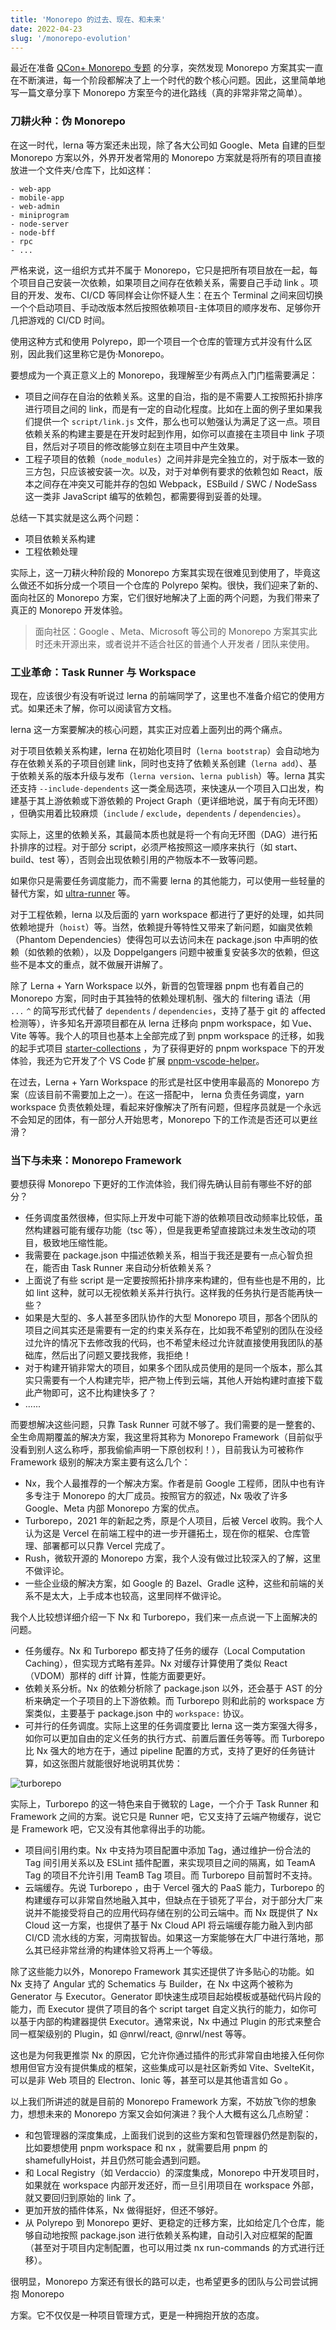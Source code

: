 ```yaml
---
title: 'Monorepo 的过去、现在、和未来'
date: 2022-04-23
slug: '/monorepo-evolution'
---
```


最近在准备 [QCon+ Monorepo 专题](https://qconplus.infoq.cn/2022/beijing/track/1325) 的分享，突然发现 Monorepo 方案其实一直在不断演进，每一个阶段都解决了上一个时代的数个核心问题。因此，这里简单地写一篇文章分享下 Monorepo 方案至今的进化路线（真的非常非常之简单）。

### 刀耕火种：伪 Monorepo

在这一时代，lerna 等方案还未出现，除了各大公司如 Google、Meta 自建的巨型 Monorepo 方案以外，外界开发者常用的 Monorepo 方案就是将所有的项目直接放进一个文件夹/仓库下，比如这样：

```
- web-app
- mobile-app
- web-admin
- miniprogram
- node-server
- node-bff
- rpc
- ...
```

严格来说，这一组织方式并不属于 Monorepo，它只是把所有项目放在一起，每个项目自己安装一次依赖，如果项目之间存在依赖关系，需要自己手动 link 。项目的开发、发布、CI/CD 等同样会让你怀疑人生：在五个 Terminal 之间来回切换一个个启动项目、手动改版本然后按照依赖项目-主体项目的顺序发布、足够你开几把游戏的 CI/CD 时间。

使用这种方式和使用 Polyrepo，即一个项目一个仓库的管理方式并没有什么区别，因此我们这里称它是伪·Monorepo。

要想成为一个真正意义上的 Monorepo，我理解至少有两点入门门槛需要满足：

- 项目之间存在自治的依赖关系。这里的自治，指的是不需要人工按照拓扑排序进行项目之间的 link，而是有一定的自动化程度。比如在上面的例子里如果我们提供一个 `script/link.js` 文件，那么也可以勉强认为满足了这一点。项目依赖关系的构建主要是在开发时起到作用，如你可以直接在主项目中 link 子项目，然后对子项目的修改能够立刻在主项目中产生效果。
- 工程子项目的依赖（`node_modules`）之间并非是完全独立的，对于版本一致的三方包，只应该被安装一次。以及，对于对单例有要求的依赖包如 React，版本之间存在冲突又可能并存的包如 Webpack，ESBuild / SWC / NodeSass 这一类非 JavaScript 编写的依赖包，都需要得到妥善的处理。

总结一下其实就是这么两个问题：

- 项目依赖关系构建
- 工程依赖处理

实际上，这一刀耕火种阶段的 Monorepo 方案其实现在很难见到使用了，毕竟这么做还不如拆分成一个项目一个仓库的 Polyrepo 架构。很快，我们迎来了新的、面向社区的 Monorepo 方案，它们很好地解决了上面的两个问题，为我们带来了真正的 Monorepo 开发体验。

> 面向社区：Google 、Meta、Microsoft 等公司的 Monorepo 方案其实此时还未开源出来，或者说并不适合社区的普通个人开发者 / 团队来使用。

### 工业革命：Task Runner 与 Workspace

现在，应该很少有没有听说过 lerna 的前端同学了，这里也不准备介绍它的使用方式。如果还未了解，你可以阅读官方文档。

lerna 这一方案要解决的核心问题，其实正对应着上面列出的两个痛点。

对于项目依赖关系构建，lerna 在初始化项目时（`lerna bootstrap`）会自动地为存在依赖关系的子项目创建 link，同时也支持了依赖关系创建（`lerna add`）、基于依赖关系的版本升级与发布（`lerna version`、`lerna publish`）等。lerna 其实还支持 `--include-dependents` 这一类全局选项，来快速从一个项目入口出发，构建基于其上游依赖或下游依赖的 Project Graph（更详细地说，属于有向无环图） ，但确实用着比较麻烦（`include` / `exclude`，`dependents` / `dependencies`）。

实际上，这里的依赖关系，其最简本质也就是将一个有向无环图（DAG）进行拓扑排序的过程。对于部分 script，必须严格按照这一顺序来执行（如 start、build、test 等），否则会出现依赖引用的产物版本不一致等问题。

如果你只是需要任务调度能力，而不需要 lerna 的其他能力，可以使用一些轻量的替代方案，如 [ultra-runner](https://www.npmjs.com/package/ultra-runner) 等。

对于工程依赖，lerna 以及后面的 yarn workspace 都进行了更好的处理，如共同依赖地提升（`hoist`）等。当然，依赖提升等特性又带来了新问题，如幽灵依赖（Phantom Dependencies）使得包可以去访问未在 package.json 中声明的依赖（如依赖的依赖），以及 Doppelgangers 问题中被重复安装多次的依赖，但这些不是本文的重点，就不做展开讲解了。

除了 Lerna + Yarn Workspace 以外，新晋的包管理器 pnpm 也有着自己的 Monorepo 方案，同时由于其独特的依赖处理机制、强大的 filtering 语法（用 `...` `^` 的简写形式代替了 `dependents` / `dependencies`，支持了基于 git 的 affected 检测等），许多知名开源项目都在从 lerna 迁移向 pnpm workspace，如 Vue、Vite 等等。我个人的项目也基本上全部完成了到 pnpm workspace 的迁移，如我的起手式项目 [starter-collections](https://github.com/LinbuduLab/starter-collections) ，为了获得更好的 pnpm workspace 下的开发体验，我还为它开发了个 VS Code 扩展 [pnpm-vscode-helper](https://github.com/LinbuduLab/pnpm-vscode-helper)。

在过去，Lerna + Yarn Workspace 的形式是社区中使用率最高的 Monorepo 方案（应该目前不需要加上之一）。在这一搭配中， lerna 负责任务调度，yarn workspace 负责依赖处理，看起来好像解决了所有问题，但程序员就是一个永远不会知足的团体，有一部分人开始思考，Monorepo 下的工作流是否还可以更丝滑？

### 当下与未来：Monorepo Framework

要想获得 Monorepo 下更好的工作流体验，我们得先确认目前有哪些不好的部分？

- 任务调度虽然很棒，但实际上开发中可能下游的依赖项目改动频率比较低，虽然构建器可能有缓存功能（tsc 等），但是我更希望直接跳过未发生改动的项目，极致地压缩性能。
- 我需要在 package.json 中描述依赖关系，相当于我还是要有一点心智负担在，能否由 Task Runner 来自动分析依赖关系？
- 上面说了有些 script 是一定要按照拓扑排序来构建的，但有些也是不用的，比如 lint 这种，就可以无视依赖关系并行执行。这样我的任务执行是否能再快一些？
- 如果是大型的、多人甚至多团队协作的大型 Monorepo 项目，那各个团队的项目之间其实还是需要有一定的约束关系存在，比如我不希望别的团队在没经过允许的情况下去修改我的代码，也不希望未经过允许就直接使用我团队的基础库，然后出了问题又要找我修，我拒绝！
- 对于构建开销非常大的项目，如果多个团队成员使用的是同一个版本，那么其实只需要有一个人构建完毕，把产物上传到云端，其他人开始构建时直接下载此产物即可，这不比构建快多了？
- ......

而要想解决这些问题，只靠 Task Runner 可就不够了。我们需要的是一整套的、全生命周期覆盖的解决方案，我这里将其称为 Monorepo Framework（目前似乎没看到别人这么称呼，那我偷偷声明一下原创权利！），目前我认为可被称作 Framework 级别的解决方案主要有这么几个：

- Nx，我个人最推荐的一个解决方案。作者是前 Google 工程师，团队中也有许多专注于 Monorepo 的大厂成员。按照官方的叙述，Nx 吸收了许多 Google、Meta 内部 Monorepo 方案的优点。
- Turborepo，2021 年的新起之秀，原是个人项目，后被 Vercel 收购。我个人认为这是 Vercel 在前端工程中的进一步开疆拓土，现在你的框架、仓库管理、部署都可以只靠 Vercel 完成了。
- Rush，微软开源的 Monorepo 方案，我个人没有做过比较深入的了解，这里不做评论。
- 一些企业级的解决方案，如 Google 的 Bazel、Gradle 这种，这些和前端的关系不是太大，上手成本也较高，这里同样不做评论。

我个人比较想详细介绍一下 Nx 和 Turborepo，我们来一点点说一下上面解决的问题。

- 任务缓存。Nx 和 Turborepo 都支持了任务的缓存（Local Computation Caching），但实现方式略有差异。Nx 对缓存计算使用了类似 React （VDOM）那样的 diff 计算，性能方面要更好。
- 依赖关系分析。Nx 的依赖分析除了 package.json 以外，还会基于 AST 的分析来确定一个子项目的上下游依赖。而 Turborepo 则和此前的 workspace 方案类似，主要基于 package.json 中的 `workspace:` 协议。
- 可并行的任务调度。实际上这里的任务调度要比 lerna 这一类方案强大得多，如你可以更加自由的定义任务的执行方式、前置后置任务等等。而 Turborepo 比 Nx 强大的地方在于，通过 pipeline 配置的方式，支持了更好的任务链计算，如这张图片就能很好地说明其优势：

![turborepo](https://img.alicdn.com/imgextra/i1/O1CN01i3Rlno21VTFmJwtMh_!!6000000006990-2-tps-1833-1080.png)

实际上，Turborepo 的这一特色来自于微软的 Lage，一个介于 Task Runner 和 Framework 之间的方案。说它只是 Runner 吧，它又支持了云端产物缓存，说它是 Framework 吧，它又没有其他拿得出手的功能。

- 项目间引用约束。Nx 中支持为项目配置中添加 Tag，通过维护一份合法的 Tag 间引用关系以及 ESLint 插件配置，来实现项目之间的隔离，如 TeamA Tag 的项目不允许引用 TeamB Tag 项目。而 Turborepo 目前暂时不支持。
- 云端缓存。先说 Turborepo ，由于 Vercel 强大的 PaaS 能力，Turborepo 的构建缓存可以非常自然地融入其中，但缺点在于锁死了平台，对于部分大厂来说并不能接受将自己的应用代码存储在别的公司云端中。而 Nx 既提供了 Nx Cloud 这一方案，也提供了基于 Nx Cloud API 将云端缓存能力融入到内部 CI/CD 流水线的方案，河南拔智齿。如果这一方案能够在大厂中进行落地，那么其已经非常丝滑的构建体验又将再上一个等级。

除了这些能力以外，Monorepo Framework 其实还提供了许多贴心的功能。如 Nx 支持了 Angular 式的 Schematics 与 Builder，在 Nx 中这两个被称为 Generator 与 Executor。Generator 即快速生成项目起始模板或基础代码片段的能力，而 Executor 提供了项目的各个 script target 自定义执行的能力，如你可以基于内部的构建器提供 Executor。通常来说，Nx 中通过 Plugin 的形式来整合同一框架级别的 Plugin，如 @nrwl/react, @nrwl/nest 等等。

这也是为何我更推崇 Nx 的原因，它允许你通过插件的形式非常自由地接入任何你想用但官方没有提供集成的框架，这些集成可以是社区新秀如 Vite、SvelteKit，可以是非 Web 项目的 Electron、Ionic 等，甚至可以是其他语言如 Go 。

以上我们所讲述的就是目前的 Monorepo Framework 方案，不妨放飞你的想象力，想想未来的 Monorepo 方案又会如何演进？我个人大概有这么几点盼望：

- 和包管理器的深度集成，上面我们说到的这些方案和包管理器仍然是割裂的，比如要想使用 pnpm workspace 和 nx ，就需要启用 pnpm 的 shamefullyHoist，并且仍然可能会遇到问题。
- 和 Local Registry（如 Verdaccio）的深度集成，Monorepo 中开发项目时，如果就在 workspace 内部开发还好，而一旦引用项目在 workspace 外部，就又要回归到原始的 link 了。
- 更加开放的插件体系，Nx 做得挺好，但还不够好。
- 从 Polyrepo 到 Monorepo 更好、更稳定的迁移方案，比如给定几个仓库，能够自动地按照 package.json 进行依赖关系构建，自动引入对应框架的配置（甚至对于项目内定制配置，也可以用过类 nx run-commands 的方式进行迁移）。

很明显，Monorepo 方案还有很长的路可以走，也希望更多的团队与公司尝试拥抱 Monorepo

方案。它不仅仅是一种项目管理方式，更是一种拥抱开放的态度。
